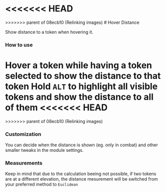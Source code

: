 
<<<<<<< HEAD
<ImageButBetter src="/public/images/Hover-Distance/Hdsingle.png" alt="Hovering a single token" width={2000} height={2000} className={styles.wikiimage}/>
=======
<ImageButBetter src="/../public/images/Hover-Distance/Hdsingle.png" alt="Hovering a single token" width={2000} height={2000} className={styles.wikiimage}/>
>>>>>>> parent of 08ecb10 (Relinking images)
# Hover Distance

Show distance to a token when hovering it.


### How to use

Hover a token while having a token selected to show the distance to that
token Hold `ALT` to highlight all
visible tokens and show the distance to all of them
<<<<<<< HEAD
<ImageButBetter src="/public/images/Hover-Distance/Hdmasshighlight.png" alt="Holding ALT to highlight all tokens" width={2000} height={2000} className={styles.wikiimage}/>
=======
<ImageButBetter src="/../public/images/Hover-Distance/Hdmasshighlight.png" alt="Holding ALT to highlight all tokens" width={2000} height={2000} className={styles.wikiimage}/>
>>>>>>> parent of 08ecb10 (Relinking images)

### Customization

You can decide when the distance is shown (eg. only in combat) and other
smaller tweaks in the module settings.

### Measurements

Keep in mind that due to the calculation beeing not possible, if two
tokens are at a different elevation, the distance mesurement will be
switched from your preferred method to `Euclidean`

